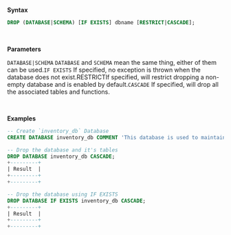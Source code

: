**Syntax** 
```sql
DROP (DATABASE|SCHEMA) [IF EXISTS] dbname [RESTRICT|CASCADE];
```
<br/>

 **Parameters** 

`DATABASE|SCHEMA` `DATABASE` and `SCHEMA` mean the same thing, either of them can be used.`IF EXISTS` If specified, no exception is thrown when the database does not exist.RESTRICTIf specified, will restrict dropping a non-empty database and is enabled by default.`CASCADE` If specified, will drop all the associated tables and functions.

<br/>

 **Examples** 
```sql
-- Create `inventory_db` Database
CREATE DATABASE inventory_db COMMENT 'This database is used to maintain Inventory';

-- Drop the database and it's tables
DROP DATABASE inventory_db CASCADE;
+---------+
| Result  |
+---------+
+---------+

-- Drop the database using IF EXISTS
DROP DATABASE IF EXISTS inventory_db CASCADE;
+---------+
| Result  |
+---------+
+---------+
```